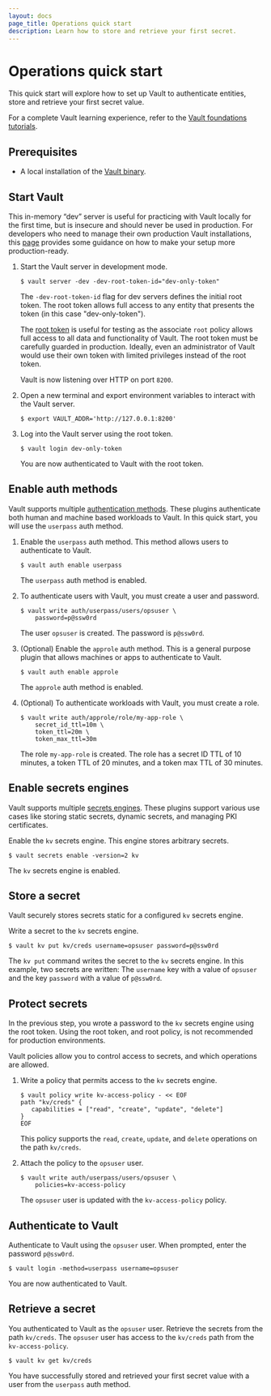 ```yaml
---
layout: docs
page_title: Operations quick start
description: Learn how to store and retrieve your first secret.
---
```


# Operations quick start

This quick start will explore how to set up Vault to authenticate
entities, store and retrieve your first secret value.

For a complete Vault learning experience, refer to the [Vault foundations tutorials](/vault/tutorials/get-started).

## Prerequisites

- A local installation of the [Vault binary](/vault/install).

## Start Vault

<Warning>

This in-memory “dev” server is useful for practicing with Vault locally for the
first time, but is insecure and should never be used in production. For
developers who need to manage their own production Vault installations, this
[page](/vault/tutorials/operations/production-hardening) provides some guidance
on how to make your setup more production-ready.

</Warning>

1. Start the Vault server in development mode.

   ```shell-session
   $ vault server -dev -dev-root-token-id="dev-only-token"
   ```

   The `-dev-root-token-id` flag for dev servers defines the initial root token.
   The root token allows full access to any entity that presents the token (in this
   case "dev-only-token").

   <Warning>

   The [root token](/vault/docs/concepts/tokens#root-tokens) is useful for
   testing as the associate `root` policy allows full access to all data and functionality of Vault. The
   root token must be carefully guarded in production. Ideally, even an administrator of
   Vault would use their own token with limited privileges instead of the root token.

   </Warning>

   Vault is now listening over HTTP on port `8200`.

1. Open a new terminal and export environment variables to interact with the
   Vault server.

   ```shell-session
   $ export VAULT_ADDR='http://127.0.0.1:8200'
   ```

1. Log into the Vault server using the root token.

   ```shell-session
   $ vault login dev-only-token
   ```

   You are now authenticated to Vault with the root token.

## Enable auth methods

Vault supports multiple [authentication methods](/vault/docs/auth). These
plugins authenticate both human and machine based workloads to Vault. In this
quick start, you will use the `userpass` auth method.

1. Enable the `userpass` auth method. This method allows users to authenticate to
   Vault.

   ```shell-session
   $ vault auth enable userpass
   ```

   The `userpass` auth method is enabled.

1. To authenticate users with Vault, you must create a user and password.

   ```shell-session
   $ vault write auth/userpass/users/opsuser \
       password=p@ssw0rd
   ```

   The user `opsuser` is created. The password is `p@ssw0rd`.

1. (Optional) Enable the `approle` auth method. This is a general purpose plugin that
   allows machines or apps to authenticate to Vault.

   ```shell-session
   $ vault auth enable approle
   ```

   The `approle` auth method is enabled.

1. (Optional) To authenticate workloads with Vault, you must create a role.

   ```shell-session
   $ vault write auth/approle/role/my-app-role \
       secret_id_ttl=10m \
       token_ttl=20m \
       token_max_ttl=30m
   ```

   The role `my-app-role` is created. The role has a secret ID TTL of 10 minutes, a
   token TTL of 20 minutes, and a token max TTL of 30 minutes.

## Enable secrets engines

Vault supports multiple [secrets engines](/vault/docs/secrets). These
plugins support various use cases like storing static secrets, dynamic secrets,
and managing PKI certificates.

Enable the `kv` secrets engine. This engine stores arbitrary secrets.

```shell-session
$ vault secrets enable -version=2 kv
```

The `kv` secrets engine is enabled.

## Store a secret

Vault securely stores secrets static for a configured `kv` secrets engine.

Write a secret to the `kv` secrets engine.

```shell-session
$ vault kv put kv/creds username=opsuser password=p@ssw0rd
```

The `kv put` command writes the secret to the `kv` secrets engine. In this example, two
secrets are written: The `username` key with a value of `opsuser` and the key
`password` with a value of `p@ssw0rd`.

## Protect secrets

In the previous step, you wrote a password to the `kv` secrets engine using the
root token. Using the root token, and root policy, is not recommended for production environments.

Vault policies allow you to control access to secrets, and which operations are allowed.

1. Write a policy that permits access to the `kv` secrets engine.

   ```shell-session
   $ vault policy write kv-access-policy - << EOF
   path "kv/creds" {
      capabilities = ["read", "create", "update", "delete"]
   }
   EOF
   ```

   This policy supports the `read`, `create`, `update`, and `delete` operations on
   the path `kv/creds`.

1. Attach the policy to the `opsuser` user.

   ```shell-session
   $ vault write auth/userpass/users/opsuser \
       policies=kv-access-policy
   ```

   The `opsuser` user is updated with the `kv-access-policy` policy.

## Authenticate to Vault

Authenticate to Vault using the `opsuser` user. When prompted, enter the
password `p@ssw0rd`.

```shell-session
$ vault login -method=userpass username=opsuser
```

You are now authenticated to Vault.

## Retrieve a secret

You authenticated to Vault as the `opsuser` user. Retrieve the secrets from the
path `kv/creds`. The `opsuser` user has access to the `kv/creds` path from the
`kv-access-policy`.

```shell-session
$ vault kv get kv/creds
```

You have successfully stored and retrieved your first secret value with a user
from the `userpass` auth method.